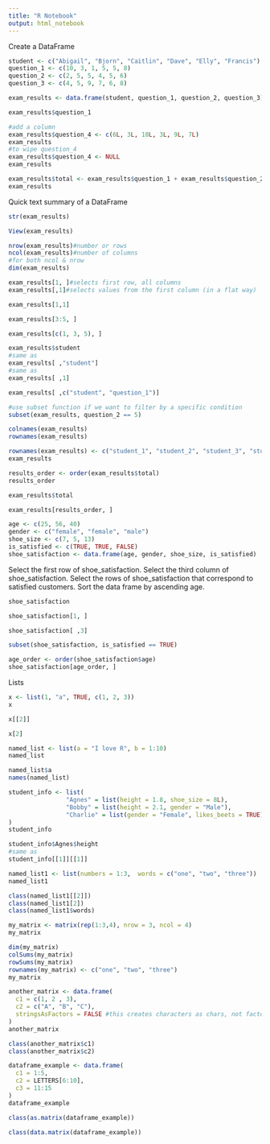 ```yaml
---
title: "R Notebook"
output: html_notebook
---
```

Create a DataFrame
```r
student <- c("Abigail", "Bjorn", "Caitlin", "Dave", "Elly", "Francis")
question_1 <- c(10, 3, 1, 5, 5, 8)
question_2 <- c(2, 5, 5, 4, 5, 6)
question_3 <- c(4, 5, 9, 7, 6, 8)
```
```r
exam_results <- data.frame(student, question_1, question_2, question_3)
```
```r
exam_results$question_1
```
```r
#add a column
exam_results$question_4 <- c(6L, 3L, 10L, 3L, 9L, 7L)
exam_results
#to wipe question_4
exam_results$question_4 <- NULL
exam_results

```
```r
exam_results$total <- exam_results$question_1 + exam_results$question_2 + exam_results$question_3
exam_results
```
Quick text summary of a DataFrame
```r
str(exam_results)
```
```r
View(exam_results)
```
```r
nrow(exam_results)#number or rows
ncol(exam_results)#number of columns
#for both ncol & nrow
dim(exam_results)
```
```r

exam_results[1, ]#selects first row, all columns
exam_results[,1]#selects values from the first column (in a flat way)
```
```r
exam_results[1,1]
```
```r
exam_results[3:5, ]
```
```r
exam_results[c(1, 3, 5), ]
```
```r
exam_results$student
#same as
exam_results[ ,"student"]
#same as
exam_results[ ,1]
```
```r
exam_results[ ,c("student", "question_1")]
```
```r
#use subset function if we want to filter by a specific condition
subset(exam_results, question_2 == 5)
```
```r
colnames(exam_results)
rownames(exam_results)
```
```r
rownames(exam_results) <- c("student_1", "student_2", "student_3", "student_4", "student_5", "student_6")
exam_results
```
```r
results_order <- order(exam_results$total)
results_order
```
```r
exam_results$total
```
```r
exam_results[results_order, ]
```

```r
age <- c(25, 56, 40)
gender <- c("female", "female", "male")
shoe_size <- c(7, 5, 13)
is_satisfied <- c(TRUE, TRUE, FALSE)
shoe_satisfaction <- data.frame(age, gender, shoe_size, is_satisfied)
```
Select the first row of shoe_satisfaction.
Select the third column of shoe_satisfaction.
Select the rows of shoe_satisfaction that correspond to satisfied customers.
Sort the data frame by ascending age.
```r
shoe_satisfaction
```
```r
shoe_satisfaction[1, ]
```
```r
shoe_satisfaction[ ,3]
```
```r
subset(shoe_satisfaction, is_satisfied == TRUE)
```
```r
age_order <- order(shoe_satisfaction$age)
shoe_satisfaction[age_order, ]
```
Lists
```r
x <- list(1, "a", TRUE, c(1, 2, 3))
x
```
```r
x[[2]]
```
```r
x[2]
```
```r
named_list <- list(a = "I love R", b = 1:10)
named_list
```
```r
named_list$a
names(named_list)
```

```r
student_info <- list(
                "Agnes" = list(height = 1.8, shoe_size = 8L),
                "Bobby" = list(height = 2.1, gender = "Male"),
                "Charlie" = list(gender = "Female", likes_beets = TRUE)
)
student_info
```
```r
student_info$Agnes$height
#same as 
student_info[[1]][[1]]
```
```r
named_list1 <- list(numbers = 1:3,  words = c("one", "two", "three"))
named_list1
```
```r
class(named_list1[[2]])
class(named_list1[2])
class(named_list1$words)
```
```r
my_matrix <- matrix(rep(1:3,4), nrow = 3, ncol = 4)
my_matrix
```
```r
dim(my_matrix)
colSums(my_matrix)
rowSums(my_matrix)
rownames(my_matrix) <- c("one", "two", "three")
my_matrix
```
```r
another_matrix <- data.frame(
  c1 = c(1, 2 , 3),
  c2 = c("A", "B", "C"),
  stringsAsFactors = FALSE #this creates characters as chars, not factors
)
another_matrix
```
```r
class(another_matrix$c1)
class(another_matrix$c2)
```
```r
dataframe_example <- data.frame(
  c1 = 1:5,
  c2 = LETTERS[6:10],
  c3 = 11:15
)
dataframe_example
```

```r
class(as.matrix(dataframe_example))
```
```r
class(data.matrix(dataframe_example))
```












